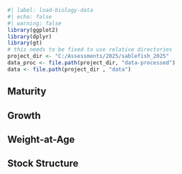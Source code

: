 ```r
#| label: load-biology-data
#| echo: false
#| warning: false
library(ggplot2)
library(dplyr)
library(gt)
# this needs to be fixed to use relative directories
project_dir <- "C:/Assessments/2025/sablefish_2025"
data_proc <- file.path(project_dir, "data-processed")
data <- file.path(project_dir , "data")
```

## Maturity

## Growth

## Weight-at-Age

## Stock Structure


